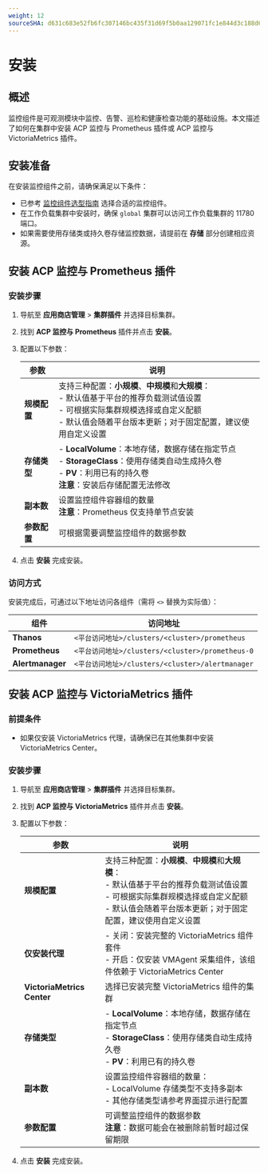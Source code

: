 ```yaml
---
weight: 12
sourceSHA: d631c683e52fb6fc307146bc435f31d69f5b0aa129071fc1e844d3c188d65318
---
```


# 安装

## 概述

监控组件是可观测模块中监控、告警、巡检和健康检查功能的基础设施。本文描述了如何在集群中安装 ACP 监控与 Prometheus 插件或 ACP 监控与 VictoriaMetrics 插件。

## 安装准备

在安装监控组件之前，请确保满足以下条件：

- 已参考 [监控组件选型指南](./architecture/component_selection_suggestion.mdx) 选择合适的监控组件。
- 在工作负载集群中安装时，确保 `global` 集群可以访问工作负载集群的 11780 端口。
- 如果需要使用存储类或持久卷存储监控数据，请提前在 **存储** 部分创建相应资源。

## 安装 ACP 监控与 Prometheus 插件

### 安装步骤

1. 导航至 **应用商店管理** > **集群插件** 并选择目标集群。

2. 找到 **ACP 监控与 Prometheus** 插件并点击 **安装**。

3. 配置以下参数：

   | 参数                       | 说明                                                                                                                                                                                                                                                                                                                                                                          |
   | ------------------------- | ------------------------------------------------------------------------------------------------------------------------------------------------------------------------------------------------------------------------------------------------------------------------------------------------------------------------------------------------------------------------------ |
   | **规模配置**               | 支持三种配置：**小规模**、**中规模**和**大规模**：<br />- 默认值基于平台的推荐负载测试值设置<br />- 可根据实际集群规模选择或自定义配额<br />- 默认值会随着平台版本更新；对于固定配置，建议使用自定义设置                                                                                                                                            |
   | **存储类型**               | - **LocalVolume**：本地存储，数据存储在指定节点<br />- **StorageClass**：使用存储类自动生成持久卷<br />- **PV**：利用已有的持久卷<br />**注意**：安装后存储配置无法修改                                                                                                                                                                                        |
   | **副本数**                 | 设置监控组件容器组的数量<br />**注意**：Prometheus 仅支持单节点安装                                                                                                                                                                                                                                                                                                        |
   | **参数配置**               | 可根据需要调整监控组件的数据参数                                                                                                                                                                                                                                                                                                                                                |

4. 点击 **安装** 完成安装。

### 访问方式

安装完成后，可通过以下地址访问各组件（需将 `<>` 替换为实际值）：

| 组件            | 访问地址                                                       |
| -------------- | -------------------------------------------------------------- |
| **Thanos**     | `<平台访问地址>/clusters/<cluster>/prometheus`               |
| **Prometheus** | `<平台访问地址>/clusters/<cluster>/prometheus-0`             |
| **Alertmanager** | `<平台访问地址>/clusters/<cluster>/alertmanager`             |

## 安装 ACP 监控与 VictoriaMetrics 插件

### 前提条件

- 如果仅安装 VictoriaMetrics 代理，请确保已在其他集群中安装 VictoriaMetrics Center。

### 安装步骤

1. 导航至 **应用商店管理** > **集群插件** 并选择目标集群。

2. 找到 **ACP 监控与 VictoriaMetrics** 插件并点击 **安装**。

3. 配置以下参数：

   | 参数                       | 说明                                                                                                                                                                                                                                                                                                                                                                          |
   | ------------------------- | ------------------------------------------------------------------------------------------------------------------------------------------------------------------------------------------------------------------------------------------------------------------------------------------------------------------------------------------------------------------------------ |
   | **规模配置**               | 支持三种配置：**小规模**、**中规模**和**大规模**：<br />- 默认值基于平台的推荐负载测试值设置<br />- 可根据实际集群规模选择或自定义配额<br />- 默认值会随着平台版本更新；对于固定配置，建议使用自定义设置                                                                                                                                            |
   | **仅安装代理**             | - 关闭：安装完整的 VictoriaMetrics 组件套件<br />- 开启：仅安装 VMAgent 采集组件，该组件依赖于 VictoriaMetrics Center                                                                                                                                                                                                                                               |
   | **VictoriaMetrics Center**  | 选择已安装完整 VictoriaMetrics 组件的集群                                                                                                                                                                                                                                                                                                                              |
   | **存储类型**               | - **LocalVolume**：本地存储，数据存储在指定节点<br />- **StorageClass**：使用存储类自动生成持久卷<br />- **PV**：利用已有的持久卷                                                                                                                                                                                                                                         |
   | **副本数**                 | 设置监控组件容器组的数量：<br />- LocalVolume 存储类型不支持多副本<br />- 其他存储类型请参考界面提示进行配置                                                                                                                                                                                                                                                           |
   | **参数配置**               | 可调整监控组件的数据参数<br />**注意**：数据可能会在被删除前暂时超过保留期限                                                                                                                                                                                                                                                                                                 |

4. 点击 **安装** 完成安装。
